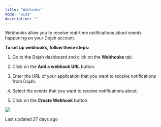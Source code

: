```yaml
---
title: "Webhooks"
mode: "wide"
description: ""
---
```



Webhooks allow you to receive real-time notifications about events happening on your Dojah account.

**To set up webhooks, follow these steps:**

1.  Go to the Dojah dashboard and click on the **Webhooks** tab.
    
2.  Click on the **Add a webhook URL** button.
    
3.  Enter the URL of your application that you want to receive notifications from Dojah.
    
4.  Select the events that you want to receive notifications about.
    
5.  Click on the **Create Webhook** button.
    

![](https://guides.dojah.io/~gitbook/image?url=https%3A%2F%2F3296995301-files.gitbook.io%2F%7E%2Ffiles%2Fv0%2Fb%2Fgitbook-x-prod.appspot.com%2Fo%2Fspaces%252F2pgHlRJB7EejHn55UcwX%252Fuploads%252FrWVik6LUqkxTfnj0szKO%252FScreenshot%25202024-06-03%2520at%252016.35.59.png%3Falt%3Dmedia%26token%3Db881f636-8fb9-47c3-b68c-82cb166d79ee&width=768&dpr=4&quality=100&sign=a0f495c1&sv=1)

Last updated 27 days ago